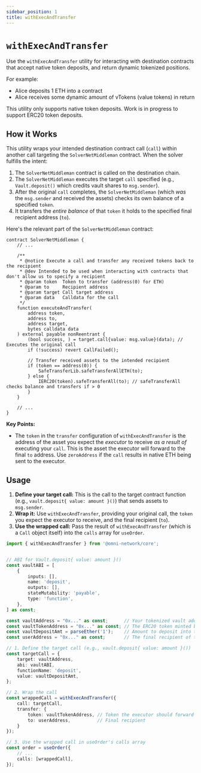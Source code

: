 ```yaml
---
sidebar_position: 1
title: withExecAndTransfer
---
```




# `withExecAndTransfer`

Use the `withExecAndTransfer` utility for interacting with destination contracts that accept native token deposits, and return dynamic tokenized positions.

For example:

- Alice deposits 1 ETH into a contract
- Alice receives some dynamic amount of vTokens (value tokens) in return


<Callout type="info">
    This utility only supports native token deposits.
    Work is in progress to support ERC20 token deposits.
</Callout>



## How it Works

This utility wraps your intended destination contract call (`call`) within another call targeting the `SolverNetMiddleman` contract. When the solver fulfills the intent:

1.  The `SolverNetMiddleman` contract is called on the destination chain.
2.  The `SolverNetMiddleman` executes the target `call` specified (e.g., `Vault.deposit()` which credits vault shares to `msg.sender`).
3.  After the original `call` completes, the `SolverNetMiddleman` (which *was* the `msg.sender` and received the assets) checks its own balance of a specified `token`.
4.  It transfers the *entire balance* of that `token` it holds to the specified final recipient address (`to`).

Here's the relevant part of the `SolverNetMiddleman` contract:

```solidity
contract SolverNetMiddleman {
    // ...

    /**
     * @notice Execute a call and transfer any received tokens back to the recipient
     * @dev Intended to be used when interacting with contracts that don't allow us to specify a recipient
     * @param token  Token to transfer (address(0) for ETH)
     * @param to     Recipient address
     * @param target Call target address
     * @param data   Calldata for the call
     */
    function executeAndTransfer(
        address token,
        address to,
        address target,
        bytes calldata data
    ) external payable nonReentrant {
        (bool success, ) = target.call{value: msg.value}(data); // Executes the original call
        if (!success) revert CallFailed();

        // Transfer received assets to the intended recipient
        if (token == address(0)) {
            SafeTransferLib.safeTransferAllETH(to);
        } else {
            IERC20(token).safeTransferAll(to); // safeTransferAll checks balance and transfers if > 0
        }
    }

    // ...
}
```

**Key Points:**

*   The `token` in the `transfer` configuration of `withExecAndTransfer` is the address of the asset you expect the *executor* to receive *as a result of* executing your `call`. This is the asset the executor will forward to the final `to` address. Use `zeroAddress` if the `call` results in native ETH being sent to the executor.

## Usage

1.  **Define your target call:** This is the call to the target contract function (e.g., `vault.deposit{ value: amount }()`) that sends assets to `msg.sender`.
2.  **Wrap it:** Use `withExecAndTransfer`, providing your original call, the `token` you expect the executor to receive, and the final recipient (`to`).
3.  **Use the wrapped call:** Pass the result of `withExecAndTransfer` (which is a `Call` object itself) into the `calls` array for `useOrder`.

```typescript
import { withExecAndTransfer } from '@omni-network/core';


// ABI for Vault.deposit{ value: amount }()
const vaultABI = [
    {
        inputs: [],
        name: 'deposit',
        outputs: [],
        stateMutability: 'payable',
        type: 'function',
    },
] as const;

const vaultAddress = "0x..." as const;      // Your tokenized vault address
const vaultTokenAddress = "0x..." as const; // The ERC20 token minted by the vault to msg.sender
const vaultDepositAmt = parseEther('1');    // Amount to deposit into the vault
const userAddress = "0x..." as const;       // The final recipient of the vault tokens

// 1. Define the target call (e.g., vault.deposit{ value: amount }())
const targetCall = {
    target: vaultAddress,
    abi: vaultABI,
    functionName: 'deposit',
    value: vaultDepositAmt,
};

// 2. Wrap the call
const wrappedCall = withExecAndTransfer({
    call: targetCall,
    transfer: {
        token: vaultTokenAddress, // Token the executor should forward
        to: userAddress,          // Final recipient
    }
});

// 3. Use the wrapped call in useOrder's calls array
const order = useOrder({
    // ...
    calls: [wrappedCall],
});
```
